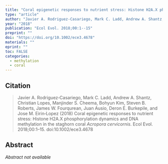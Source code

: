 ```yaml
---
title: "Coral epigenetic responses to nutrient stress: Histone H2A.X phosphorylation dynamics and DNA methylation in the staghorn coral *Acropora cervicornis*"
type: "article"
author: "Javier A. Rodriguez‐Casariego, Mark C. Ladd, Andrew A. Shantz, Christian Lopes, Manjinder S. Cheema, Bohyun Kim, Steven B. Roberts, James W. Fourqurean, Juan Ausio, Deron E. Burkepile, and Jose M. Eirin‐Lopez"
year: "2018"
publication: "Ecol Evol. 2018;00:1--15"
preprint: ""
doi: "https://doi.org/10.1002/ece3.4678"
materials: ""
eprint: ""
toc: FALSE
categories:
  - methylation
  - coral
---
```


## Citation

> Javier A. Rodriguez‐Casariego, Mark C. Ladd, Andrew A. Shantz, Christian Lopes, Manjinder S. Cheema, Bohyun Kim, Steven B. Roberts, James W. Fourqurean, Juan Ausio, Deron E. Burkepile, and Jose M. Eirin‐Lopez (2018) Coral epigenetic responses to nutrient stress: Histone H2A.X phosphorylation dynamics and DNA methylation in the staghorn coral *Acropora cervicornis*. Ecol Evol. 2018;00:1--15. doi:10.1002/ece3.4678

## Abstract

*Abstract not available*
